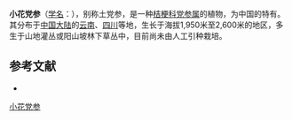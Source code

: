{{Speciesbox
| name = 小花党参
| status = 
| status_system = 
| image =
| genus = Codonopsis
| species = micrantha
| authority = Chipp.
}}

'''小花党参'''（[[学名|学名]]：{{lang|la|''Codonopsis micrantha''}}），别称土党参，是一种[[桔梗科|桔梗科]][[党参属|党参属]]的植物，为中国的特有。其分布于[[中国大陆|中国大陆]]的[[云南|云南]]、[[四川|四川]]等地，生长于海拔1,950米至2,600米的地区，多生于山地灌丛或阳山坡林下草丛中，目前尚未由人工引种栽培。

== 参考文献 ==
<div class="references-small">
* {{cite web| url =http://www.bioinfo.cn/db05/KmzwSpecies.php?action=view&id=3332| title =小花党参| work =《中国高等植物数据库全库》| publisher =中国科学院微生物研究所| author =昆明植物研究所| accessdate =2009-02-24| deadurl =yes| archiveurl =https://web.archive.org/web/20160305004118/http://www.bioinfo.cn/db05/KmzwSpecies.php?action=view&id=3332| archivedate =2016-03-05}}
</div>
{{Taxonbar|from=Q10960115}}

[[Category:党参属|小花党参]]


{{植物小作品}}